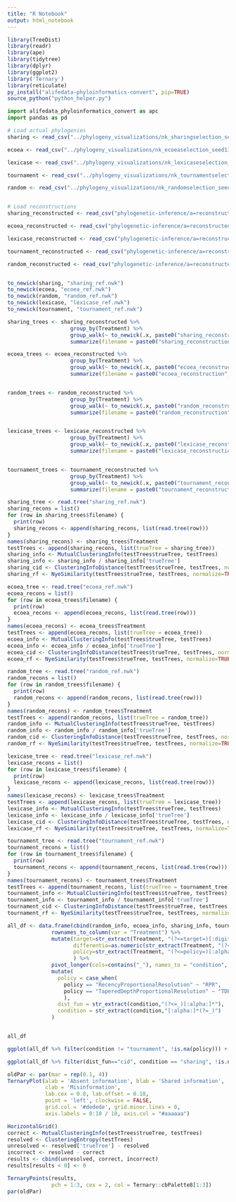 ```yaml
---
title: "R Notebook"
output: html_notebook
---
```


```r
library(TreeDist)
library(readr)
library(ape)
library(tidytree)
library(dplyr)
library(ggplot2)
library('Ternary')
library(reticulate)
py_install("alifedata-phyloinformatics-convert", pip=TRUE)
source_python("python_helper.py")
```


```python
import alifedata_phyloinformatics_convert as apc
import pandas as pd

```

```r

# Load actual phylogenies
sharing <- read_csv("../phylogeny_visualizations/nk_sharingselection_seed10_pop100_mut.01_snapshot_5000.csv")

ecoea <- read_csv("../phylogeny_visualizations/nk_ecoeaselection_seed110_pop100_mut.01_snapshot_3000.csv")

lexicase <- read_csv("../phylogeny_visualizations/nk_lexicaseselection_seed110_pop165_mut.01_snapshot_500.csv")

tournament <- read_csv("../phylogeny_visualizations/nk_tournamentselection_seed140_pop100_mut.01_snapshot_5000.csv")

random <- read_csv("../phylogeny_visualizations/nk_randomselection_seed7_pop100_mut.01_snapshot_5000.csv")


# Load reconstructions
sharing_reconstructed <- read_csv("phylogenetic-inference/a=reconstructed_phylogenies+source=nk_sharingselection_seed10_pop100_mut.01_snapshot_5000.csv")

ecoea_reconstructed <- read_csv("phylogenetic-inference/a=reconstructed_phylogenies+source=nk_ecoeaselection_seed110_pop100_mut.01_snapshot_3000.csv")

lexicase_reconstructed <- read_csv("phylogenetic-inference/a=reconstructed_phylogenies+source=nk_lexicaseselection_seed110_pop165_mut.01_snapshot_500.csv")

tournament_reconstructed <- read_csv("phylogenetic-inference/a=reconstructed_phylogenies+source=nk_tournamentselection_seed140_pop100_mut.01_snapshot_5000.csv")

random_reconstructed <- read_csv("phylogenetic-inference/a=reconstructed_phylogenies+source=nk_randomselection_seed7_pop100_mut.01_snapshot_5000.csv")



```



```r
to_newick(sharing, "sharing_ref.nwk")
to_newick(ecoea, "ecoea_ref.nwk")
to_newick(random, "random_ref.nwk")
to_newick(lexicase, "lexicase_ref.nwk")
to_newick(tournament, "tournament_ref.nwk")

sharing_trees <- sharing_reconstructed %>% 
                    group_by(Treatment) %>%
                    group_walk(~ to_newick(.x, paste0("sharing_reconstruction", .y$Treatment, ".nwk"))) %>%
                    summarize(filename = paste0("sharing_reconstruction", first(Treatment), ".nwk"))

ecoea_trees <- ecoea_reconstructed %>% 
                    group_by(Treatment) %>%
                    group_walk(~ to_newick(.x, paste0("ecoea_reconstruction", .y$Treatment, ".nwk"))) %>%
                    summarize(filename = paste0("ecoea_reconstruction", first(Treatment), ".nwk"))


random_trees <- random_reconstructed %>% 
                    group_by(Treatment) %>%
                    group_walk(~ to_newick(.x, paste0("random_reconstruction", .y$Treatment, ".nwk"))) %>%
                    summarize(filename = paste0("random_reconstruction", first(Treatment), ".nwk"))


lexicase_trees <- lexicase_reconstructed %>% 
                    group_by(Treatment) %>%
                    group_walk(~ to_newick(.x, paste0("lexicase_reconstruction", .y$Treatment, ".nwk"))) %>%
                    summarize(filename = paste0("lexicase_reconstruction", first(Treatment), ".nwk"))


tournament_trees <- tournament_reconstructed %>% 
                    group_by(Treatment) %>%
                    group_walk(~ to_newick(.x, paste0("tournament_reconstruction", .y$Treatment, ".nwk"))) %>%
                    summarize(filename = paste0("tournament_reconstruction", first(Treatment), ".nwk"))

```

```r

sharing_tree <- read.tree("sharing_ref.nwk")
sharing_recons = list()
for (row in sharing_trees$filename) {
  print(row)
  sharing_recons <- append(sharing_recons, list(read.tree(row)))
}
names(sharing_recons) <- sharing_trees$Treatment
testTrees <- append(sharing_recons, list(trueTree = sharing_tree))
sharing_info <- MutualClusteringInfo(testTrees$trueTree, testTrees)
sharing_info <- sharing_info / sharing_info['trueTree']
sharing_cid <- ClusteringInfoDistance(testTrees$trueTree, testTrees, normalize=TRUE)
sharing_rf <- NyeSimilarity(testTrees$trueTree, testTrees, normalize=TRUE)
```

```r

ecoea_tree <- read.tree("ecoea_ref.nwk")
ecoea_recons = list()
for (row in ecoea_trees$filename) {
  print(row)
  ecoea_recons <- append(ecoea_recons, list(read.tree(row)))
}
names(ecoea_recons) <- ecoea_trees$Treatment
testTrees <- append(ecoea_recons, list(trueTree = ecoea_tree))
ecoea_info <- MutualClusteringInfo(testTrees$trueTree, testTrees)
ecoea_info <- ecoea_info / ecoea_info['trueTree']
ecoea_cid <- ClusteringInfoDistance(testTrees$trueTree, testTrees, normalize=TRUE)
ecoea_rf <- NyeSimilarity(testTrees$trueTree, testTrees, normalize=TRUE)

```

```r

random_tree <- read.tree("random_ref.nwk")
random_recons = list()
for (row in random_trees$filename) {
  print(row)
  random_recons <- append(random_recons, list(read.tree(row)))
}
names(random_recons) <- random_trees$Treatment
testTrees <- append(random_recons, list(trueTree = random_tree))
random_info <- MutualClusteringInfo(testTrees$trueTree, testTrees)
random_info <- random_info / random_info['trueTree']
random_cid <- ClusteringInfoDistance(testTrees$trueTree, testTrees, normalize=TRUE)
random_rf <- NyeSimilarity(testTrees$trueTree, testTrees, normalize=TRUE)

```

```r

lexicase_tree <- read.tree("lexicase_ref.nwk")
lexicase_recons = list()
for (row in lexicase_trees$filename) {
  print(row)
  lexicase_recons <- append(lexicase_recons, list(read.tree(row)))
}
names(lexicase_recons) <- lexicase_trees$Treatment
testTrees <- append(lexicase_recons, list(trueTree = lexicase_tree))
lexicase_info <- MutualClusteringInfo(testTrees$trueTree, testTrees)
lexicase_info <- lexicase_info / lexicase_info['trueTree']
lexicase_cid <- ClusteringInfoDistance(testTrees$trueTree, testTrees, normalize=TRUE)
lexicase_rf <- NyeSimilarity(testTrees$trueTree, testTrees, normalize=TRUE)

```



```r

tournament_tree <- read.tree("tournament_ref.nwk")
tournament_recons = list()
for (row in tournament_trees$filename) {
  print(row)
  tournament_recons <- append(tournament_recons, list(read.tree(row)))
}
names(tournament_recons) <- tournament_trees$Treatment
testTrees <- append(tournament_recons, list(trueTree = tournament_tree))
tournament_info <- MutualClusteringInfo(testTrees$trueTree, testTrees)
tournament_info <- tournament_info / tournament_info['trueTree']
tournament_cid <- ClusteringInfoDistance(testTrees$trueTree, testTrees, normalize=TRUE)
tournament_rf <- NyeSimilarity(testTrees$trueTree, testTrees, normalize=TRUE)

```

```r
all_df <- data.frame(cbind(random_info, ecoea_info, sharing_info, tournament_info, lexicase_info, random_cid, ecoea_cid, sharing_cid, tournament_cid, lexicase_cid, random_rf, ecoea_rf, sharing_rf, tournament_rf, lexicase_rf)) %>%
              rownames_to_column(var = "Treatment") %>%
              mutate(target=str_extract(Treatment, "(?<=target=)[:digit:]*"),
                     differentia=as.numeric(str_extract(Treatment, "(?<=differentia=)[:digit:]*")),
                     policy=str_extract(Treatment, "(?<=policy=)[:alpha:]*")
                     ) %>% 
              pivot_longer(cols=contains("_"), names_to = "condition", values_to="score") %>%
              mutate(
                policy = case_when(
                  policy == "RecencyProportionalResolution" ~ "RPR",
                  policy == "TaperedDepthProportionalResolution" ~ "TDPR"
                  ),
                dist_fun = str_extract(condition,"(?<=_)[:alpha:]*"),
                condition = str_extract(condition,"[:alpha:]*(?=_)")
              ) 


all_df
```

```r
ggplot(all_df %>% filter(condition != "tournament", !is.na(policy))) + geom_bar(stat = "identity", aes(x=target, y=score, fill=policy, group=policy), position = position_dodge()) + facet_wrap(~condition*differentia) + theme(legend.position = "bottom") + theme_classic()

```

```r

ggplot(all_df %>% filter(dist_fun=="cid", condition == "sharing", !is.na(policy))) + geom_bar(stat = "identity", aes(x=target, y=score, fill=policy, group=policy), position = position_dodge()) + facet_wrap(~differentia,labeller = label_both) + theme(legend.position = "bottom") + theme_classic() + scale_x_discrete("Target bits", limits=c("64", "512", "4096")) + scale_y_continuous("Cluster information distance")
```

```r
oldPar <- par(mar = rep(0.1, 4))
TernaryPlot(alab = 'Absent information', blab = 'Shared information',
            clab = 'Misinformation',
            lab.cex = 0.8, lab.offset = 0.18,
            point = 'left', clockwise = FALSE,
            grid.col = '#dedede', grid.minor.lines = 0,
            axis.labels = 0:10 / 10, axis.col = "#aaaaaa")

HorizontalGrid()
correct <- MutualClusteringInfo(testTrees$trueTree, testTrees)
resolved <- ClusteringEntropy(testTrees)
unresolved <- resolved['trueTree'] - resolved
incorrect <- resolved - correct
results <- cbind(unresolved, correct, incorrect)
results[results < 0] <- 0

TernaryPoints(results, 
              pch = 1:3, cex = 2, col = Ternary::cbPalette8[1:3])
par(oldPar)
```

